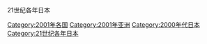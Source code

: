 {{Commonscat|2001 in Japan}}
{{Year by category
|m=2
|c=0
|d=0
|y=1
|cat=日本
|sortkey=Japan
|parent=21世纪各年日本
|subcat=2001年亞洲
}}

[[Category:2001年各国|Category:2001年各国]]
[[Category:2001年亚洲|Category:2001年亚洲]]
[[Category:2000年代日本|Category:2000年代日本]]
[[Category:21世纪各年日本|Category:21世纪各年日本]]21世纪各年日本